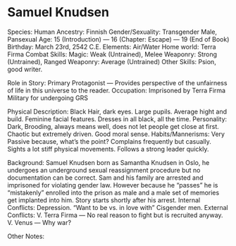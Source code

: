# Samuel Knudsen

Species: Human
Ancestry: Finnish
Gender/Sexuality: Transgender Male, Pansexual
Age: 15 (Introduction) — 16 (Chapter: Escape) — 19 (End of Book)
Birthday: March 23rd, 2542 C.E.
Elements: Air/Water
Home world: Terra Firma
Combat Skills: Magic: Weak (Untrained), Melee Weaponry: Strong (Untrained), Ranged Weaponry: Average (Untrained)
Other Skills: Psion, good writer.

Role in Story: Primary Protagonist — Provides perspective of the unfairness of life in this universe to the reader.
Occupation: Imprisoned by Terra Firma Military for undergoing GRS

Physical Description: Black Hair, dark eyes. Large pupils. Average hight and build. Feminine facial features. Dresses in all black, all the time.
Personality: Dark, Brooding, always means well, does not let people get close at first. Chaotic but extremely driven. Good moral sense.
Habits/Mannerisms: Very Passive because, what’s the point? Complains frequently but casually. Sights a lot stiff physical movements. Follows a strong leader quickly.

Background: Samuel Knudsen born as Samantha Knudsen in Oslo, he undergoes an underground sexual reassignment procedure but no documentation can be correct. Sam and his family are arrested and imprisoned for violating gender law. However because he “passes” he is “mistakenly” enrolled into the prison as male and a male set of memories get implanted into him. Story starts shortly after his arrest.
Internal Conflicts: Depression. “Want to be vs. in love with” Cisgender men.
External Conflicts: V. Terra Firma — No real reason to fight but is recruited anyway.
V. Venus — Why war?

Other Notes:
